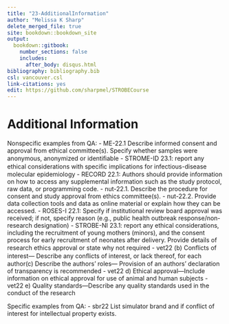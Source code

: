 ---
title: "23-AdditionalInformation"
author: "Melissa K Sharp"
delete_merged_file: true
site: bookdown::bookdown_site
output:
  bookdown::gitbook:
    number_sections: false 
    includes: 
      after_body: disqus.html
bibliography: bibliography.bib
csl: vancouver.csl
link-citations: yes
edit: https://github.com/sharpmel/STROBECourse
---

# Additional Information 

Nonspecific examples from QA:
- ME-22.1 Describe informed consent and approval from ethical committee(s). Specify whether samples were anonymous, anonymized or identiﬁable
- STROME-ID 23.1: report any ethical considerations with speciﬁc implications for infectious-disease molecular epidemiology
- 	RECORD 22.1: Authors should provide information on how to access any supplemental information such as the study protocol, raw data, or programming code.
- 	nut-22.1. Describe the procedure for consent and study approval from ethics committee(s).
- 	nut-22.2. Provide data collection tools and data as online material or explain how they can be accessed.
-	ROSES-I 22.1: Specify if institutional review board approval was received; if not, specify reason (e.g., public health outbreak response/non-research designation)
-	STROBE-NI 23.1: report any ethical considerations, including the recruitment of young mothers (minors), and the consent process for early recruitment of neonates after delivery. Provide details of research ethics approval or state why not required
-	vet22 (b) Conﬂicts of interest— Describe any conﬂicts of interest, or lack thereof, for each author(c) Describe the authors’ roles— Provision of an authors’ declaration of transparency is recommended
-	vet22 d) Ethical approval—Include information on ethical approval for use of animal and human subjects
-	vet22 e) Quality standards—Describe any quality standards used in the conduct of the research



Specific examples from QA:
- sbr22 List simulator brand and if conflict of interest for intellectual property exists.
